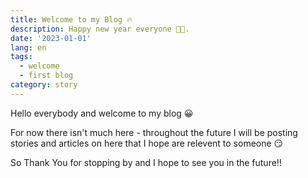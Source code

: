 ```yaml
---
title: Welcome to my Blog 🔥
description: Happy new year everyone 🥳🎇.
date: '2023-01-01'
lang: en
tags:
  - welcome
  - first blog
category: story
---
```


Hello everybody and welcome to my blog 😀

For now there isn't much here - throughout the future I will be posting stories and articles on here that I hope are relevent to someone 😏

So Thank You for stopping by and I hope to see you in the future‼️